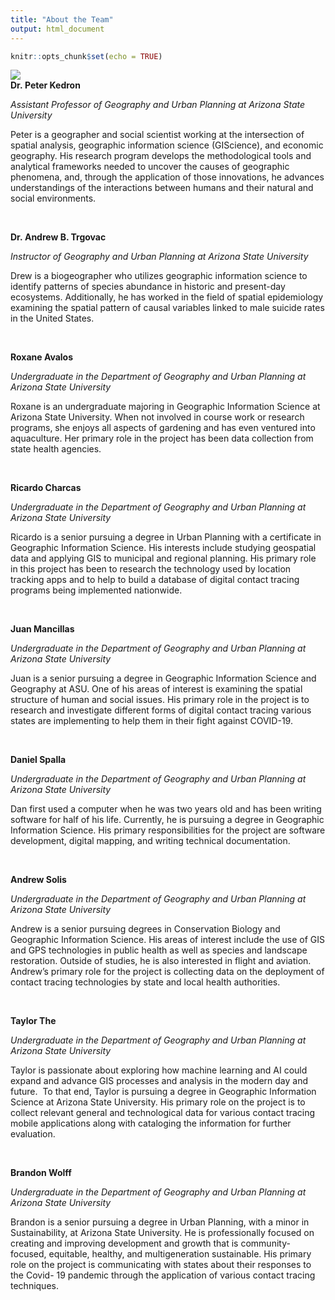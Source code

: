 ```yaml
---
title: "About the Team"
output: html_document
---
```


```r
knitr::opts_chunk$set(echo = TRUE)
```

![](/kedron_bio_pic_150px.png)  
**Dr. Peter Kedron**

*Assistant Professor of Geography and Urban Planning at Arizona State University*

Peter is a geographer and social scientist working at the intersection of spatial analysis,
geographic information science (GIScience), and economic geography. His research program
develops the methodological tools and analytical frameworks needed to uncover the causes of
geographic phenomena, and, through the application of those innovations, he advances
understandings of the interactions between humans and their natural and social environments.

<br/>

**Dr. Andrew B. Trgovac**

*Instructor of Geography and Urban Planning at Arizona State University*

Drew is a biogeographer who utilizes geographic information science to identify patterns of
species abundance in historic and present-day ecosystems. Additionally, he has worked in the
field of spatial epidemiology examining the spatial pattern of causal variables linked to male
suicide rates in the United States.

<br/>

**Roxane Avalos**

*Undergraduate in the Department of Geography and Urban Planning at Arizona State
University*

Roxane is an undergraduate majoring in Geographic Information Science at Arizona State
University. When not involved in course work or research programs, she enjoys all aspects of
gardening and has even ventured into aquaculture. Her primary role in the project has been data
collection from state health agencies.

<br/>

**Ricardo Charcas**

*Undergraduate in the Department of Geography and Urban Planning at Arizona State
University*

Ricardo is a senior pursuing a degree in Urban Planning with a certificate in Geographic
Information Science. His interests include studying geospatial data and applying GIS to
municipal and regional planning. His primary role in this project has been to research the
technology used by location tracking apps and to help to build a database of digital contact
tracing programs being implemented nationwide.

<br/>

**Juan Mancillas**

*Undergraduate in the Department of Geography and Urban Planning at Arizona State
University*

Juan is a senior pursuing a degree in Geographic Information Science and Geography at ASU.
One of his areas of interest is examining the spatial structure of human and social issues. His
primary role in the project is to research and investigate different forms of digital contact tracing
various states are implementing to help them in their fight against COVID-19.

<br/>

**Daniel Spalla**

*Undergraduate in the Department of Geography and Urban Planning at Arizona State
University*

Dan first used a computer when he was two years old and has been writing software for half of
his life. Currently, he is pursuing a degree in Geographic Information Science. His primary
responsibilities for the project are software development, digital mapping, and writing technical
documentation.

<br/>

**Andrew Solis**

*Undergraduate in the Department of Geography and Urban Planning at Arizona State
University*

Andrew is a senior pursuing degrees in Conservation Biology and Geographic Information Science. His areas of interest include the use of GIS and GPS technologies in public health as well as species and landscape restoration. Outside of studies, he is also interested in flight and aviation. Andrew's primary role for the project is collecting data on the deployment of contact tracing technologies by state and local health authorities.

<br/>

**Taylor The**

*Undergraduate in the Department of Geography and Urban Planning at Arizona State
University*

Taylor is passionate about exploring how machine learning and AI could expand and advance
GIS processes and analysis in the modern day and future.  To that end, Taylor is pursuing a
degree in Geographic Information Science at Arizona State University. His primary role on the
project is to collect relevant general and technological data for various contact tracing mobile
applications along with cataloging the information for further evaluation.

<br/>

**Brandon Wolff**

*Undergraduate in the Department of Geography and Urban Planning at Arizona State
University*

Brandon is a senior pursuing a degree in Urban Planning, with a minor in Sustainability, at
Arizona State University. He is professionally focused on creating and improving development
and growth that is community-focused, equitable, healthy, and multigeneration sustainable.
His primary role on the project is communicating with states about their responses to the Covid-
19 pandemic through the application of various contact tracing techniques.